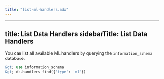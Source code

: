 ```yaml
---
title: "list-ml-handlers.mdx"
---
```


---
title: List Data Handlers
sidebarTitle: List Data Handlers
---

You can list all available ML handlers by querying the `information_schema` database.

```sql
&gt; use information_schema
&gt; db.handlers.find({'type': 'ml'})
```
